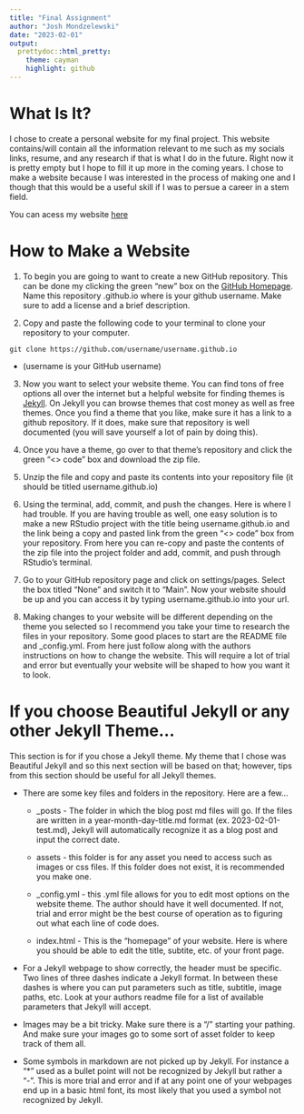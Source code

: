 ```yaml
---
title: "Final Assignment"
author: "Josh Mondzelewski"
date: "2023-02-01"
output: 
  prettydoc::html_pretty:
    theme: cayman
    highlight: github
---
```

# **What Is It?**

I chose to create a personal website for my final project. This website contains/will contain all the information relevant to me such as my socials links, resume, and any research if that is what I do in the future. Right now it is pretty empty but I hope to fill it up more in the coming years. I chose to make a website because I was interested in the process of making one and I though that this would be a useful skill if I was to persue a career in a stem field.

You can acess my website [here](https://joshmondz.github.io)

# **How to Make a Website**

1. To begin you are going to want to create a new GitHub repository. This can be done my clicking the green "new" box on the [GitHub Homepage](https://github.com). Name this repository <GitHub Username>.github.io where <GitHub Username> is your github username. Make sure to add a license and a brief description.

2. Copy and paste the following code to your terminal to clone your repository to your computer.

```
git clone https://github.com/username/username.github.io
```
 + (username is your GitHub username)
 
3. Now you want to select your website theme. You can find tons of free options all over the internet but a helpful website for finding themes is [Jekyll](https://jekyllthemes.io). On Jekyll you can browse themes that cost money as well as free themes. Once you find a theme that you like, make sure it has a link to a github repository. If it does, make sure that repository is well documented (you will save yourself a lot of pain by doing this).

4. Once you have a theme, go over to that theme's repository and click the green "<> code" box and download the zip file.

5. Unzip the file and copy and paste its contents into your repository file (it should be titled username.github.io)

6. Using the terminal, add, commit, and push the changes. Here is where I had trouble. If you are having trouble as well, one easy solution is to make a new RStudio project with the title being username.github.io and the link being a copy and pasted link from the green "<> code" box from your repository. From here you can re-copy and paste the contents of the zip file into the project folder and add, commit, and push through RStudio's terminal.

7. Go to your GitHub repository page and click on settings/pages. Select the box titled "None" and switch it to "Main". Now your website should be up and you can access it by typing username.github.io into your url.

8. Making changes to your website will be different depending on the theme you selected so I recommend you take your time to research the files in your repository. Some good places to start are the README file and _config.yml. From here just follow along with the authors instructions on how to change the website. This will require a lot of trial and error but eventually your website will be shaped to how you want it to look.

# **If you choose Beautiful Jekyll or any other Jekyll Theme...**

This section is for if you chose a Jekyll theme. My theme that I chose was Beautiful Jekyll and so this next section will be based on that; however, tips from this section should be useful for all Jekyll themes.

* There are some key files and folders in the repository. Here are a few...
  + _posts - The folder in which the blog post md files will go. If the files are written in a year-month-day-title.md format (ex. 2023-02-01-test.md), Jekyll will automatically recognize it as a blog post and input the correct date.
  
  + assets - this folder is for any asset you need to access such as images or css files. If this folder does not exist, it is recommended you make one.
  
  + _config.yml - this .yml file allows for you to edit most options on the website theme. The author should have it well documented. If not, trial and error might be the best course of operation as to figuring out what each line of code does.
  
  + index.html - This is the "homepage" of your website. Here is where you should be able to edit the title, subtite, etc. of your front page.
  
* For a Jekyll webpage to show correctly, the header must be specific. Two lines of three dashes indicate a Jekyll format. In between these dashes is where you can put parameters such as title, subtitle, image paths, etc. Look at your authors readme file for a list of available parameters that Jekyll will accept.
  
* Images may be a bit tricky. Make sure there is a "/" starting your pathing. And make sure your images go to some sort of asset folder to keep track of them all.

* Some symbols in markdown are not picked up by Jekyll. For instance a "*" used as a bullet point will not be recognized by Jekyll but rather a "-". This is more trial and error and if at any point one of your webpages end up in a basic html font, its most likely that you used a symbol not recognized by Jekyll.



